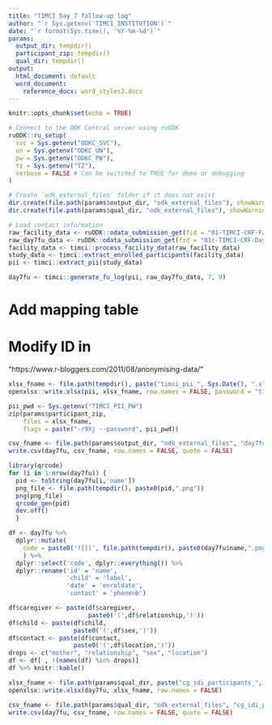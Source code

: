 ```yaml
---
title: "TIMCI Day 7 follow-up log"
author: "`r Sys.getenv('TIMCI_INSTITUTION')`"
date: "`r format(Sys.time(), '%Y-%m-%d')`"
params:
  output_dir: tempdir()
  participant_zip: tempdir()
  qual_dir: tempdir()
output:
  html_document: default
  word_document:
    reference_docx: word_styles2.docx
---
```


```r
knitr::opts_chunk$set(echo = TRUE)
```

```r
# Connect to the ODK Central server using ruODK
ruODK::ru_setup(
  svc = Sys.getenv("ODKC_SVC"),
  un = Sys.getenv("ODKC_UN"),
  pw = Sys.getenv("ODKC_PW"),
  tz = Sys.getenv("TZ"),
  verbose = FALSE # Can be switched to TRUE for demo or debugging
)
```

```r

# Create `odk_external_files` folder if it does not exist
dir.create(file.path(params$output_dir, "odk_external_files"), showWarnings = FALSE)
dir.create(file.path(params$qual_dir, "odk_external_files"), showWarnings = FALSE)

# Load contact information
raw_facility_data <- ruODK::odata_submission_get(fid = "01-TIMCI-CRF-Facility")
raw_day7fu_data <- ruODK::odata_submission_get(fid = "01c-TIMCI-CRF-Day7")
facility_data <- timci::process_facility_data(raw_facility_data)
study_data <- timci::extract_enrolled_participants(facility_data)
pii <- timci::extract_pii(study_data)
```

```r
day7fu <- timci::generate_fu_log(pii, raw_day7fu_data, 7, 9)
```

# Add mapping table
# Modify ID in 
"https://www.r-bloggers.com/2011/08/anonymising-data/"

```r
xlsx_fname <- file.path(tempdir(), paste("timci_pii_", Sys.Date(), ".xlsx", sep = ""))
openxlsx::write.xlsx(pii, xlsx_fname, row.names = FALSE, password = "timcitest")

pii_pwd <- Sys.getenv("TIMCI_PII_PW")
zip(params$participant_zip, 
    files = xlsx_fname, 
    flags = paste("-r9Xj --password", pii_pwd))
```

```r
csv_fname <- file.path(params$output_dir, "odk_external_files", "day7fu.csv")
write.csv(day7fu, csv_fname, row.names = FALSE, quote = FALSE)
```

```r
library(qrcode)
for (i in 1:nrow(day7fu)) {
  pid <- toString(day7fu[i,'name'])
  png_file <- file.path(tempdir(), paste0(pid,".png"))
  png(png_file)
  qrcode_gen(pid)
  dev.off()
  }

df <- day7fu %>%
  dplyr::mutate(
    code = paste0('![](', file.path(tempdir(), paste0(day7fu$name,".png")), ')', '{width=0.75in}')
    ) %>%
  dplyr::select('code', dplyr::everything()) %>%
  dplyr::rename('id' = 'name',
                'child' = 'label',
                'date' = 'enroldate',
                'contact' = 'phonenb')

df$caregiver <- paste(df$caregiver,
                      paste0('(',df$relationship,')'))
df$child <- paste(df$child,
                  paste0('(',df$sex,')'))
df$contact <- paste(df$contact,
                  paste0('(',df$location,')'))
drops <- c("mother", "relationship", "sex", "location")
df <- df[ , !(names(df) %in% drops)]
df %>% knitr::kable()
```

```r
xlsx_fname <- file.path(params$qual_dir, paste("cg_idi_participants_", Sys.Date(), ".xlsx", sep = ""))
openxlsx::write.xlsx(day7fu, xlsx_fname, row.names = FALSE)
```

```r
csv_fname <- file.path(params$qual_dir, "odk_external_files", "cg_idi_participants.csv")
write.csv(day7fu, csv_fname, row.names = FALSE, quote = FALSE)
```
